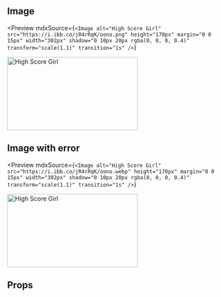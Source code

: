 
<Meta title="Atom|Image" component={Image} />

## Image

<Preview
  mdxSource={`<Image
      alt="High Score Girl"
      src="https://i.ibb.co/jR4rRqK/oono.png"
      height="170px"
      margin="0 0 15px"
      width="302px"
      shadow="0 10px 20px rgba(0, 0, 0, 0.4)"
      transform="scale(1.1)"
      transition="1s"
    />`}
>
  <Story name="Image">
    <Image
      alt="High Score Girl"
      src="https://i.ibb.co/jR4rRqK/oono.png"
      height="170px"
      margin="0 0 15px"
      width="302px"
      shadow="0 10px 20px rgba(0, 0, 0, 0.4)"
      transform="scale(1.1)"
      transition="1s"
    />
  </Story>
</Preview>

## Image with error

<Preview
  mdxSource={`<Image
      alt="High Score Girl"
      src="https://i.ibb.co/jR4rRqK/oono.webp"
      height="170px"
      margin="0 0 15px"
      width="302px"
      shadow="0 10px 20px rgba(0, 0, 0, 0.4)"
      transform="scale(1.1)"
      transition="1s"
    />`}
>
  <Story name="Image with error">
    <Image
      alt="High Score Girl"
      src="https://i.ibb.co/jR4rRqK/oono.webp"
      height="170px"
      margin="0 0 15px"
      width="302px"
      shadow="0 10px 20px rgba(0, 0, 0, 0.4)"
      transform="scale(1.1)"
      transition="1s"
    />
  </Story>
</Preview>


## Props

<Props of={Image} />
